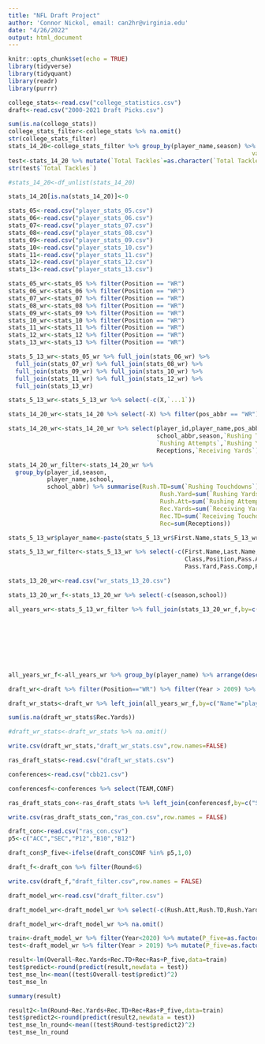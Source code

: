 ```yaml
---
title: "NFL Draft Project"
author: 'Connor Nickol, email: can2hr@virginia.edu'
date: "4/26/2022"
output: html_document
---
```


```r
knitr::opts_chunk$set(echo = TRUE)
library(tidyverse)
library(tidyquant)
library(readr)
library(purrr)
```


```r
college_stats<-read.csv("college_statistics.csv")
draft<-read.csv("2000-2021 Draft Picks.csv")
```

```r
sum(is.na(college_stats))
college_stats_filter<-college_stats %>% na.omit()
str(college_stats_filter)
stats_14_20<-college_stats_filter %>% group_by(player_name,season) %>% pivot_wider(names_from = statistic,
                                                                     values_from=value) %>% ungroup() 
test<-stats_14_20 %>% mutate(`Total Tackles`=as.character(`Total Tackles`))
str(test$`Total Tackles`)
```

```r
#stats_14_20<-df_unlist(stats_14_20)
```

```r
stats_14_20[is.na(stats_14_20)]<-0
```


```r
stats_05<-read.csv("player_stats_05.csv")
stats_06<-read.csv("player_stats_06.csv")
stats_07<-read.csv("player_stats_07.csv")
stats_08<-read.csv("player_stats_08.csv")
stats_09<-read.csv("player_stats_09.csv")
stats_10<-read.csv("player_stats_10.csv")
stats_11<-read.csv("player_stats_11.csv")
stats_12<-read.csv("player_stats_12.csv")
stats_13<-read.csv("player_stats_13.csv")
```

```r
stats_05_wr<-stats_05 %>% filter(Position == "WR")
stats_06_wr<-stats_06 %>% filter(Position == "WR")
stats_07_wr<-stats_07 %>% filter(Position == "WR")
stats_08_wr<-stats_08 %>% filter(Position == "WR")
stats_09_wr<-stats_09 %>% filter(Position == "WR")
stats_10_wr<-stats_10 %>% filter(Position == "WR")
stats_11_wr<-stats_11 %>% filter(Position == "WR")
stats_12_wr<-stats_12 %>% filter(Position == "WR")
stats_13_wr<-stats_13 %>% filter(Position == "WR")
```

```r
stats_5_13_wr<-stats_05_wr %>% full_join(stats_06_wr) %>% 
  full_join(stats_07_wr) %>% full_join(stats_08_wr) %>% 
  full_join(stats_09_wr) %>% full_join(stats_10_wr) %>% 
  full_join(stats_11_wr) %>% full_join(stats_12_wr) %>% 
  full_join(stats_13_wr)

stats_5_13_wr<-stats_5_13_wr %>% select(-c(X,`...1`))
```

```r
stats_14_20_wr<-stats_14_20 %>% select(-X) %>% filter(pos_abbr == "WR")

stats_14_20_wr<-stats_14_20_wr %>% select(player_id,player_name,pos_abbr,school,
                                          school_abbr,season,`Rushing Touchdowns`,
                                          `Rushing Attempts`,`Rushing Yards`,`Receiving Touchdowns`,
                                          Receptions,`Receiving Yards`)
```

```r
stats_14_20_wr_filter<-stats_14_20_wr %>% 
  group_by(player_id,season,
           player_name,school,
           school_abbr) %>% summarise(Rush.TD=sum(`Rushing Touchdowns`),
                                           Rush.Yard=sum(`Rushing Yards`),
                                           Rush.Att=sum(`Rushing Attempts`),
                                           Rec.Yards=sum(`Receiving Yards`),
                                           Rec.TD=sum(`Receiving Touchdowns`),
                                           Rec=sum(Receptions))
```

```r
stats_5_13_wr$player_name<-paste(stats_5_13_wr$First.Name,stats_5_13_wr$Last.Name)

stats_5_13_wr_filter<-stats_5_13_wr %>% select(-c(First.Name,Last.Name,Team.Code,
                                                  Class,Position,Pass.Att,
                                                  Pass.Yard,Pass.Comp,Pass.TD,Pass.Int))
```

```r
stats_13_20_wr<-read.csv("wr_stats_13_20.csv")

stats_13_20_wr_f<-stats_13_20_wr %>% select(-c(season,school))
```

```r
all_years_wr<-stats_5_13_wr_filter %>% full_join(stats_13_20_wr_f,by=c("Player.Code"="player_id",
                                                                       "player_name"="player_name",
                                                                       "Rush.Att"="Rush.Att",
                                                                       "Rush.TD"="Rush.TD",
                                                                       "Rush.Yard"="Rush.Yard",
                                                                       "Rec"="Rec",
                                                                       "Rec.TD"="Rec.TD",
                                                                       "Rec.Yards"="Rec.Yards"))
```

```r
all_years_wr_f<-all_years_wr %>% group_by(player_name) %>% arrange(desc(Rec.Yards)) %>% slice(1)
```

```r
draft_wr<-draft %>% filter(Position=="WR") %>% filter(Year > 2009) %>% select(-X)

draft_wr_stats<-draft_wr %>% left_join(all_years_wr_f,by=c("Name"="player_name"))

sum(is.na(draft_wr_stats$Rec.Yards))
```

```r
#draft_wr_stats<-draft_wr_stats %>% na.omit()

write.csv(draft_wr_stats,"draft_wr_stats.csv",row.names=FALSE)
```

```r
ras_draft_stats<-read.csv("draft_wr_stats.csv")

conferences<-read.csv("cbb21.csv")

conferencesf<-conferences %>% select(TEAM,CONF)
```

```r
ras_draft_stats_con<-ras_draft_stats %>% left_join(conferencesf,by=c("School"="TEAM"))

write.csv(ras_draft_stats_con,"ras_con.csv",row.names = FALSE)
```

```r
draft_con<-read.csv("ras_con.csv")
p5<-c("ACC","SEC","P12","B10","B12")

draft_con$P_five<-ifelse(draft_con$CONF %in% p5,1,0)

draft_f<-draft_con %>% filter(Round<6)

write.csv(draft_f,"draft_filter.csv",row.names = FALSE)
```

```r
draft_model_wr<-read.csv("draft_filter.csv")

draft_model_wr<-draft_model_wr %>% select(-c(Rush.Att,Rush.TD,Rush.Yard))

draft_model_wr<-draft_model_wr %>% na.omit()
```

```r
train<-draft_model_wr %>% filter(Year<2020) %>% mutate(P_five=as.factor(P_five))
test<-draft_model_wr %>% filter(Year > 2019) %>% mutate(P_five=as.factor(P_five))
```

```r
result<-lm(Overall~Rec.Yards+Rec.TD+Rec+Ras+P_five,data=train)
test$predict<-round(predict(result,newdata = test))
test_mse_ln<-mean((test$Overall-test$predict)^2)
test_mse_ln

summary(result)
```
```r
result2<-lm(Round~Rec.Yards+Rec.TD+Rec+Ras+P_five,data=train)
test$predict2<-round(predict(result2,newdata = test))
test_mse_ln_round<-mean((test$Round-test$predict2)^2)
test_mse_ln_round
```
